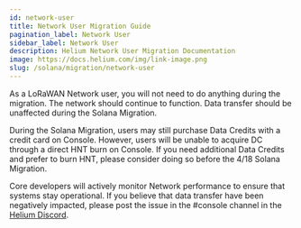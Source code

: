 ```yaml
---
id: network-user
title: Network User Migration Guide
pagination_label: Network User
sidebar_label: Network User
description: Helium Network User Migration Documentation
image: https://docs.helium.com/img/link-image.png
slug: /solana/migration/network-user
---
```



<LegacyContentBanner />

As a LoRaWAN Network user, you will not need to do anything during the migration. The network should
continue to function. Data transfer should be unaffected during the Solana Migration.

During the Solana Migration, users may still purchase Data Credits with a credit card on Console.
However, users will be unable to acquire DC through a direct HNT burn on Console. If you need
additional Data Credits and prefer to burn HNT, please consider doing so before the 4/18 Solana
Migration.

Core developers will actively monitor Network performance to ensure that systems stay operational.
If you believe that data transfer have been negatively impacted, please post the issue in the
#console channel in the [Helium Discord](https://discord.gg/helium).

<!-- TODO: Joey, maybe talk about Chirpstack and such? -->
